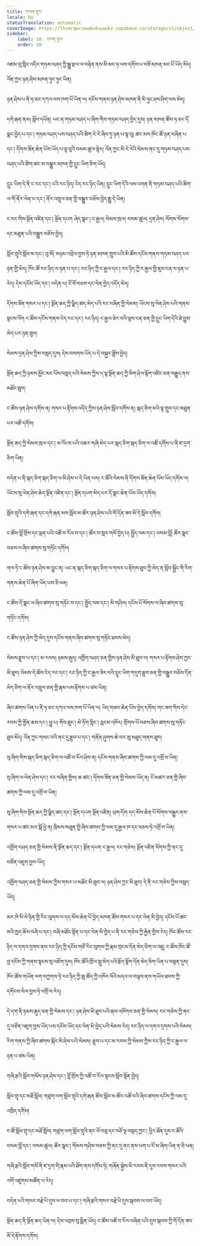 ```yaml
---
title: གསན་ནུས
locale: bo
statusTranslation: automatic
coverImage: https://lhvmrqwrcowdvduuaukz.supabase.co/storage/v1/object/public/strapi-uploads/small_cover-educacion-fundamental.webp-2d51a7828a2b1309555be27f7e2a61a0.webp
sidebar:
    label: 10. གསན་ནུས
    order: 10
---
```

འཛམ་བུ་གླིང་འདིར་གཏམ་བཤད་ཀྱི་སྒྱུ་རྩལ་ལ་བརྟེན་ནས་མི་མང་ཧ་ལས་དགོས་པ་བཟོ་མཁན་མང་པོ་ཡོད་མོད། འོན་ཀྱང་ཉན་ཤེས་མཁན་ཉུང་ཉུང་ཡིན།

ཉན་ཤེས་པ་ནི་ཧ་ཅང་དཀའ་ལས་ཁག་པོ་ཡིན་ལ། དངོས་གནས་ཉན་ཤེས་མཁན་ནི་མི་ཉུང་ཤས་ཤིག་ལས་མེད།

དགེ་རྒན་ནམ། སློབ་དཔོན། ཡང་ན་གཏམ་བཤད་པ་ཞིག་གིས་གཏམ་བཤད་བྱེད་དུས། ཉན་མཁན་ཚོས་ཧ་ཅང་དོ་སྣང་བྱེད་པ་དང་། གཏམ་བཤད་པས་བཤད་པའི་ཚིག་རེ་རེ་ཞིབ་ཏུ་ཉན་པ་ལྟ་བུ། ཚང་མས་ཁོང་ཚོ་ཉན་བཞིན་པ་དང་། དོགས་ཟོན་ཆེན་པོས་ཡོད་པ་ལྟ་བུའི་བསམ་ཚུལ་སྟེར། འོན་ཀྱང་མི་རེ་རེའི་སེམས་ནང་དུ་གཏམ་བཤད་པས་བཤད་པའི་ཚིག་ཚང་མ་བསྒྱུར་མཁན་གྱི་དྲུང་ཡིག་ཅིག་ཡོད།

དྲུང་ཡིག་དེ་ནི་ང་རང་དང་། ངའི་རང་ཉིད། ངེད་རང་ཉིད་ཡིན། དྲུང་ཡིག་དེའི་ལས་འགན་ནི་གཏམ་བཤད་པའི་ཚིག་ལ་གོ་ནོར་ལེན་པ་དང་། ནོར་འཁྲུལ་ཅན་གྱི་བསྒྱུར་བཅོས་བྱེད་རྒྱུ་དེ་ཡིན།

ང་རང་གིས་སྔོན་འཛིན་དང་། སྔོན་དཔག ཞེད་སྣང་། ང་རྒྱལ། སེམས་ཁྲལ། བསམ་ཚུལ། དྲན་ཤེས། སོགས་སོགས་དང་མཐུན་པའི་བསྒྱུར་བཅོས་བྱེད།

སློབ་གྲྭའི་སློབ་མ་དང་། བུ་མོ། མཉམ་འབྲེལ་བྱས་ཏེ་ཉན་མཁན་གྲུབ་པའི་མི་ཚོས་དངོས་གནས་གཏམ་བཤད་པར་ཉན་གྱི་མེད། ཁོང་ཚོ་རང་ཉིད་ལ་ཉན་པ་དང་། རང་ཉིད་ཀྱི་ང་རྒྱལ་དང་། རང་ཉིད་ཀྱི་ང་རྒྱལ་གྱི་ཇུས་ངན་ལ་ཉན་པ་རེད། དེས་དངོས་ཡོད་དང་། བདེན་པ། ངོ་བོ་བཅས་དང་ལེན་བྱེད་འདོད་མེད།

དོགས་ཟོན་གསར་པ་དང་། སྔོན་ཆད་ཀྱི་ལྗིད་ཚད་མེད་པའི་རང་བཞིན་གྱི་སེམས། ཡོངས་སུ་ལེན་ཤེས་པའི་གནས་སྟངས་འོག ང་ཚོས་དངོས་གནས་ངེད་རང་དང་། རང་ཉིད། ང་རྒྱལ་ཟེར་བའི་ལྟས་ངན་ཅན་གྱི་དྲུང་ཡིག་དེའི་ཐེ་བྱུས་མེད་པར་ཉན་ཐུབ།

སེམས་དྲན་ཤེས་ཀྱིས་བསླད་དུས། དེས་བསགས་ཡོད་པ་དེ་བསྐྱར་ཟློས་བྱེད།

སྔོན་ཆད་ཀྱི་ཉམས་མྱོང་མང་པོས་བསླད་པའི་སེམས་ཀྱིས་ད་ལྟ་སྔོན་ཆད་ཀྱི་མིག་ཤེལ་རྙོག་འཛིང་ཅན་བརྒྱུད་ནས་མཐོང་ཐུབ།

ང་ཚོས་ཉན་ཤེས་དགོས་ན། གསར་པ་རྟོགས་འདོད་ཀྱིས་ཉན་ཤེས་སློབ་དགོས་ན། སྐད་ཅིག་མའི་ལྟ་གྲུབ་དང་མཐུན་པར་འཚོ་དགོས།

སྔོན་ཆད་ཀྱི་སེམས་ཁྲལ་དང་། མ་འོངས་པའི་འཆར་གཞི་མེད་པར་སྐད་ཅིག་སྐད་ཅིག་ལ་འཚོ་དགོས་པ་ནི་ཛ་དྲག་ཅིག་ཡིན།

བདེན་པ་ནི་སྐད་ཅིག་སྐད་ཅིག་ལ་མི་ཤེས་པ་དེ་ཡིན་པས། ང་ཚོའི་སེམས་ནི་དོགས་ཟོན་ཆེན་པོས་ཡོད་དགོས་ལ། ཡོངས་སུ་ལེན་ཤེས་ཆེད་སྔོན་འཛིན་དང་། སྔོན་དཔག་མེད་པར་དོ་སྣང་ཆེན་པོས་ཡོད་དགོས།

སློབ་གྲྭའི་དགེ་རྒན་དང་དགེ་རྒན་མས་སློབ་མ་ཚོར་ཉན་ཤེས་པའི་གོ་དོན་ཟབ་མོ་དེ་སློབ་དགོས།

ང་ཚོས་བློ་གྲོས་དང་ལྡན་པའི་འཚོ་བ་རོལ་བ་དང་། ཚོར་བ་སླར་གསོ་བྱེད་པ། སྤྱོད་ལམ་དང་། བསམ་བློ། ཚོར་སྣང་བཅས་ལ་ཞིབ་ཚགས་སུ་གཏོང་དགོས།

གལ་ཏེ་ང་ཚོས་ཉན་ཤེས་མ་བྱུང་ན། ཡང་ན་སྐད་ཅིག་སྐད་ཅིག་ལ་གསར་པ་རྟོགས་ཐུབ་ཀྱི་མེད་ན་སློབ་སྦྱོང་གི་རིག་གནས་ཆེན་པོ་ཞིག་ཡོད་པས་ཅི་ཕན།

ང་ཚོས་དོ་སྣང་ལ་ཞིབ་ཚགས་སུ་གཏོང་བ་དང་། སྤྱོད་ལམ་དང་། མི་གཤིས། དངོས་པོ་སོགས་ལ་ཞིབ་ཚགས་སུ་གཏོང་དགོས།

ང་ཚོས་ཉན་ཤེས་ཀྱི་མེད་དུས་དངོས་གནས་ཞིབ་ཚགས་སུ་གཏོང་ཐབས་མེད།

སེམས་རྩུབ་པ་དང་། མ་རབས། ཉམས་རྒུད། འཁྱོག་བཤད་ཅན་གྱིས་ཉན་ཤེས་མི་ཐུབ་ལ། གསར་པ་རྟོགས་ཤེས་ཀྱང་མི་ཐུབ། སེམས་དེ་ཚོས་ངེད་རང་དང་། རང་ཉིད་ཀྱི་ང་རྒྱལ་ཟེར་བའི་དྲུང་ཡིག་གདུག་རྩུབ་ཅན་གྱི་བསྒྱུར་བཅོས་དོན་མེད་ཅིག་ལ་ནོར་འཁྲུལ་ཅན་གྱི་རྣམ་པས་རྟོགས་པ་ཙམ་ཡིན།

ཞིབ་ཚགས་ཡིན་པ་ནི་ཧ་ཅང་དཀའ་ལས་ཁག་པོ་ཡིན་ལ། ཡིད་གཟབ་ཆེན་པོས་བྱེད་དགོས། གང་ཟག་གིས་དེང་རབས་ཀྱི་གྱོན་ཆས་དང་། ཕྱུ་པ། གོས་ཐུང་། མེ་ཏོག་གླིང་། རླངས་འཁོར། གྲོགས་པོ་བཅས་ཞིབ་ཚགས་སུ་གཏོང་ཐུབ་མོད། འོན་ཀྱང་གསང་བའི་ནང་དུ་རྩུབ་པ་དང་། གནོན་ཤུགས་ཆེ་བར་མུ་མཐུད་གནས་ཐུབ།

སུ་ཞིག་གིས་སྐད་ཅིག་སྐད་ཅིག་ལ་འཚོ་བ་རོལ་ཤེས་ན། དངོས་གནས་ཞིབ་ཚགས་ཀྱི་ལམ་དུ་འགྲོ་བ་ཡིན།

སུ་ཞིག་ལ་ལེན་ཤེས་དང་། རང་བཞིན་གྱིས། ཆ་ཚང་། དོགས་ཟོན་ཅན་གྱི་སེམས་ཡོད་ན། ངོ་མཚར་ཅན་གྱི་ཞིབ་ཚགས་ཀྱི་ལམ་དུ་འགྲོ་བ་ཡིན།

སུ་ཞིག་གིས་སྔོན་ཆད་ཀྱི་ལྗིད་ཚད་དང་། སྔོན་དཔག སྔོན་འཛིན། ཕྲག་དོག དད་མོས་ཆེན་པོ་སོགས་བསྐྱུར་ནས་གསར་པ་ཚང་མར་སྒོ་ཕྱེ་ན། ཁྲིམས་མཐུན་གྱི་ཞིབ་ཚགས་ཀྱི་ལམ་དུ་རྒྱལ་ཁ་དང་བཅས་ཏེ་འགྲོ་བ་ཡིན།

འཁྱོག་བཤད་ཅན་གྱི་སེམས་ནི་སྔོན་ཆད་དང་། སྔོན་དཔག ང་རྒྱལ། རང་གཅེས། སྔོན་འཛིན་སོགས་ཀྱི་ནང་དུ་བཙོན་འཇུག་བྱས་ཡོད།

འཁྱོག་བཤད་ཅན་གྱི་སེམས་ཀྱིས་གསར་པ་མཐོང་མི་ཐུབ་ལ། ཉན་ཤེས་ཀྱང་མི་ཐུབ། དེ་ནི་རང་གཅེས་ཀྱིས་བསླད་ཡོད།

མར་ཁེ་སི་ལེ་ཉིན་གྱི་རིང་ལུགས་ལ་དད་མོས་ཆེན་པོ་བྱེད་མཁན་ཚོས་གསར་པ་དང་ལེན་མི་བྱེད། དངོས་པོ་ཚང་མའི་ཁྱད་ཆོས་བཞི་པ་དང་། བཞི་མཐོང་སྟོན་པ་དང་ལེན་མི་བྱེད་པ་ནི་རང་གཅེས་ཀྱི་རྐྱེན་གྱིས་རེད། ཁོང་ཚོས་རང་ཉིད་ལ་དགའ་དྲགས་ནས་རང་ཉིད་ཀྱི་དངོས་གཙོ་རིང་ལུགས་ཀྱི་རྣམ་གྲངས་དོན་མེད་ཅིག་ལ་འཇུ། ང་ཚོས་ཁོང་ཚོ་བྱ་དངོས་ཀྱི་གནས་སྟངས་སུ་འཇོག་དུས། ཁོང་ཚོའི་ཁྲོལ་སླུ་མེད་པའི་རྩོད་རྙོག་དོན་མེད་ཅིག་ཡིན་པ་བསྟན་དུས། ཁོང་ཚོས་གཡོན་ལག་བཀྱགས་ཏེ་རང་ཉིད་ཀྱི་ཆུ་ཚོད་ཀྱི་འཁོར་ལོའི་མདའ་ལ་བལྟས་ནས་གཡོལ་ཐབས་ཀྱི་དགོངས་སེལ་བྱས་ཏེ་འགྲོ་བ་རེད།

དེ་དག་ནི་ཉམས་རྒུད་ཅན་གྱི་སེམས་དང་། ཉན་ཤེས་མི་ཐུབ་པའི་རྒས་འཁོགས་ཅན་གྱི་སེམས། རང་གཅེས་ཀྱི་ནང་དུ་བཙོན་འཇུག་བྱས་ཡོད་པས་དངོས་ཡོད་དང་ལེན་མི་བྱེད་པའི་སེམས་རེད། རང་ཉིད་ལ་དགའ་དྲགས་པའི་སེམས། རིག་གནས་ཀྱི་ཞིབ་ཚགས་སྐོར་མི་ཤེས་པའི་སེམས། རྩུབ་པ་དང་མ་རབས་ཀྱི་སེམས་ཀྱིས་རང་ཉིད་ཀྱི་ང་རྒྱལ་ལ་ཉན་པ་ཙམ་ཡིན།

གཞི་རྩའི་སློབ་གསོས་ཉན་ཤེས་དང་། བློ་གྲོས་ཀྱི་འཚོ་བ་རོལ་སྟངས་སློབ་སྟོན་བྱེད།

སློབ་གྲྭ་དང་མཐོ་སློབ། གཙུག་ལག་སློབ་གྲྭའི་དགེ་རྒན་ཚོས་སློབ་མ་ཚོར་འཚོ་བའི་ཞིབ་ཚགས་དངོས་ཀྱི་ལམ་དུ་འཁྲིད་དགོས།

ང་ཚོ་སློབ་གྲྭ་དང་མཐོ་སློབ། གཙུག་ལག་སློབ་གྲྭའི་ནང་ལོ་བཅུ་དང་བཅོ་ལྔ་བསྡད་ཀྱང་། ཕྱིར་ཐོན་དུས་ང་ཚོའི་བསམ་བློ་དང་། བསམ་ཚུལ། ཚོར་སྣང་། གོམས་གཤིས་བཅས་ཀྱི་ནང་དུ་ནང་ནས་ཕག་པ་ངོ་མ་ཞིག་ཡིན་ན་ཅི་ཕན།

གཞི་རྩའི་སློབ་གསོ་ནི་ཛ་དྲག་གི་རྣམ་པའི་ཐོག་ནས་དགོས་ཏེ། གཞོན་སྐྱེས་མི་རབས་ནི་དུས་རབས་གསར་པའི་འགོ་འཛུགས་མཚོན་པ་རེད།

བདེན་པའི་གསར་བརྗེ་ཡི་དུས་ལ་བབ་པ་དང་། གཞི་རྩའི་གསར་བརྗེ་ཡི་དུས་སྐབས་ལ་བབ་ཡོད།

སྔོན་ཆད་ནི་སྔོན་ཆད་ཡིན་ལ། དེས་འབྲས་བུ་སྨིན་ཡོད། ང་ཚོས་འཚོ་བ་རོལ་བཞིན་པའི་དུས་སྐབས་ཀྱི་གོ་དོན་ཟབ་མོ་དེ་རྟོགས་དགོས།


